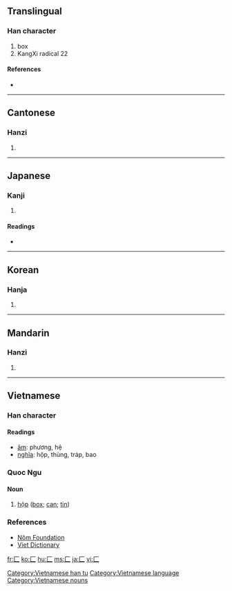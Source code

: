 ==Translingual==
{{stroke order|type=animate}}

===Han character===
{{Han char|rn=22|rad=匚|as=00|sn=2|four=7171<sub>0</sub>|canj=一女 (MV)}}

# box
# KangXi radical 22

====References====
* {{Han ref|kx=0153.100|dkj=02595|dj=0344.260|hdz=10081.030|uh=531A|ud=21274|bh=C943|bd=51523}}

----

==Cantonese==

===Hanzi===
{{yue-hanzi|jyut=|y=fong1}}

# {{defn|Cantonese|sort=匚00}}

----

==Japanese==

===Kanji===
{{ja-kanji|grade=|rs=匚00}}

# {{defn|Japanese}}

====Readings====
* {{ja-readings|on=[[ほう]] (hō)|kun=[[はこ]] (hako)}}

----

==Korean==

===Hanja===
{{ko-hanja|hangeul=방|rv=bang|mr=pang}}

# {{defn|Korean|sort=匚00}}

----

==Mandarin==

===Hanzi===
{{cmn-hanzi|pin=[[cáng]] ([[cang2]]), [[fāng]] ([[fang1]])|wg=ts'ang<sup>2</sup>, fang<sup>1</sup>}}

# {{defn|Mandarin|sort=匚00}}

----

==Vietnamese==

===Han character===
{{vi-hantu|rs=匚00}}

====Readings====
* [[音読|âm]]: phương, hệ
* [[意義|nghĩa]]: hộp, thùng, tráp, bao

===Quoc Ngu===
{{rfc-header|Quoc Ngu}}

====Noun====
# [[hộp]] ([[box]]; [[can]]; [[tin]])

===References===
* [http://nomfoundation.org/nomdb/lookup.php Nôm Foundation]
* [http://www.vietdictionary.com Viet Dictionary]

[[Category:Vietnamese han tu]]
[[Category:Vietnamese language]]
[[Category:Vietnamese nouns]]

[[fr:匚]]
[[ko:匚]]
[[hu:匚]]
[[ms:匚]]
[[ja:匚]]
[[vi:匚]]